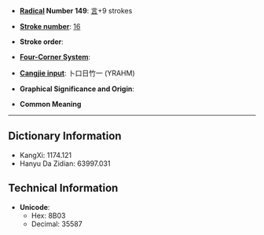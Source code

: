 * '''[[Wiktionary:Chinese radical index| Radical]] Number 149''': [[Wiktionary:Chinese radical index 言|言]]+9 strokes

* '''[[Wiktionary:Chinese total strokes index|Stroke number]]''': [[Wiktionary:Chinese total strokes index 16|16]]

* '''Stroke order''': 

* '''[[Wiktionary:Chinese four corner index|Four-Corner System]]''': 

* '''[[Wiktionary:Chinese Cangjie index|Cangjie input]]''': 卜口日竹一 (YRAHM)

* '''Graphical Significance and Origin''': 

* '''Common Meaning'''

----

== Dictionary Information ==

* KangXi: 1174.121
* Hanyu Da Zidian: 63997.031

== Technical Information ==

* '''Unicode''':
** Hex: 8B03
** Decimal: 35587